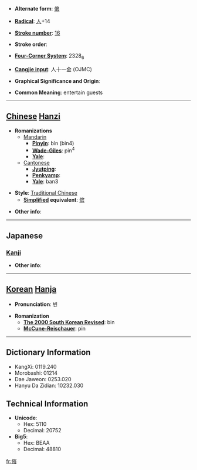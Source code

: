 * '''Alternate form''': [[傧]]

* '''[[Wiktionary:Chinese radical index| Radical]]''': [[Wiktionary:Chinese radical index 人|人]]+14

* '''[[Wiktionary:Chinese total strokes index|Stroke number]]''': [[Wiktionary:Chinese total strokes index 16|16]]

* '''Stroke order''': 

* '''[[Wiktionary:Chinese four corner index|Four-Corner System]]''': 2328<sub>6</sub>

* '''[[Wiktionary:Chinese Cangjie index|Cangjie input]]''': 人十一金 (OJMC)

* '''Graphical Significance and Origin''': 

* '''Common Meaning''': entertain guests

----

== [[Chinese]] [[Hanzi]] ==

* '''Romanizations'''
** [[Mandarin]]
*** '''[[Pinyin]]''': bìn (bin4)
*** '''[[Wade-Giles]]''': pin<sup>4</sup>
*** '''[[Yale]]''': 
**[[Cantonese]]
***'''[[Jyutping]]''':
***'''[[Penkyamp]]''': 
***'''[[Yale]]''': ban3

* '''Style''': [[Traditional Chinese]] 
** '''[[Simplified Chinese|Simplified]] equivalent''': [[傧]]

* '''Other info''': 

----

==Japanese==
===[[Kanji]]===
{{kanji|on readings=[[ひん]] (hin)|kun readings=[[すすめる]] (susumeru), [[うやまう]] (uyamau), [[あいさつ]] (aisatsu)}}

* '''Other info''':  

----

== [[Korean]] [[Hanja]] ==

* '''Pronunciation''': 빈

* '''Romanization'''
** '''[[The 2000 South Korean Revised Romanization|The 2000 South Korean Revised]]''': bin
** '''[[McCune-Reischauer]]''': pin

----

== Dictionary Information ==

* KangXi: 0119.240
* Morobashi: 01214
* Dae Jaweon: 0253.020
* Hanyu Da Zidian: 10232.030

== Technical Information ==

* '''Unicode''':
** Hex: 5110
** Decimal: 20752
* '''Big5''':
** Hex: BEAA
** Decimal: 48810

[[fr:儐]]